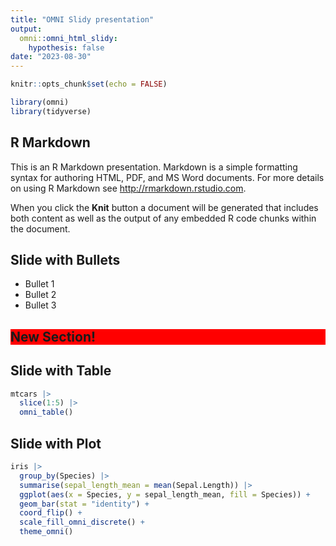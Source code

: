 ```yaml
---
title: "OMNI Slidy presentation"
output: 
  omni::omni_html_slidy:
    hypothesis: false
date: "2023-08-30"
---
```


```r
knitr::opts_chunk$set(echo = FALSE)
```

```r
library(omni)
library(tidyverse)
```

<style>
.highlight{
  background: red !important;
}

.highlight > h1 {
  color: white ;
  font-size: 36pt!important;
  text-align: center!important;
  padding-top: 30%!important;
}
</style>

## R Markdown

This is an R Markdown presentation. Markdown is a simple formatting syntax for authoring HTML, PDF, and MS Word documents. For more details on using R Markdown see <http://rmarkdown.rstudio.com>.

When you click the **Knit** button a document will be generated that includes both content as well as the output of any embedded R code chunks within the document.

## Slide with Bullets

- Bullet 1
- Bullet 2
- Bullet 3

## New Section! {.highlight}

## Slide with Table

```r
mtcars |>
  slice(1:5) |>  
  omni_table()
```

## Slide with Plot

```r
iris |> 
  group_by(Species) |> 
  summarise(sepal_length_mean = mean(Sepal.Length)) |>
  ggplot(aes(x = Species, y = sepal_length_mean, fill = Species)) +
  geom_bar(stat = "identity") +
  coord_flip() +
  scale_fill_omni_discrete() +
  theme_omni()
```

